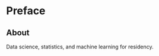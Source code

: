 # Preface {.unnumbered}

::: callout-tip
## About
Data science, statistics, and machine learning for residency.
:::
